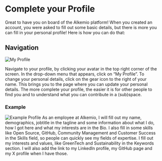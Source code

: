 # Complete your Profile

Great to have you on board of the Alkemio platform! When you created an account, you were asked to fill out some basic details, but there is more you can fill in your personal profile! Here is how you can do that:

## Navigation

![My Profile](/My-Profile-Menu.png)

Navigate to your profile, by clicking your avatar in the top right corner of the screen. In the drop-down menu that appears, click on “My Profile”.
To change your personal details, click on the gear icon to the right of your name. This brings you to the page where you can update your personal details. The more complete your profile, the easier it is for other people to find you and to understand what you can contribute in a (sub)space.

### Example
![Example Profile](/profile-example.png)
As an employee at Alkemio, I will fill out my name, demographics, jobtitle in the tagline and some information about what I do, how I got here and what my interests are in the Bio. I also fill in some skills like Open Source, GitHub, Community Management and Customer Success in the Skills field, so people can quickly see my fields of expertise. I fill out my interests and values, like GreenTech and Sustainability in the Keywords section.
I will also add the link to my LinkedIn profile, my GitHub page and my X profile when I have those.